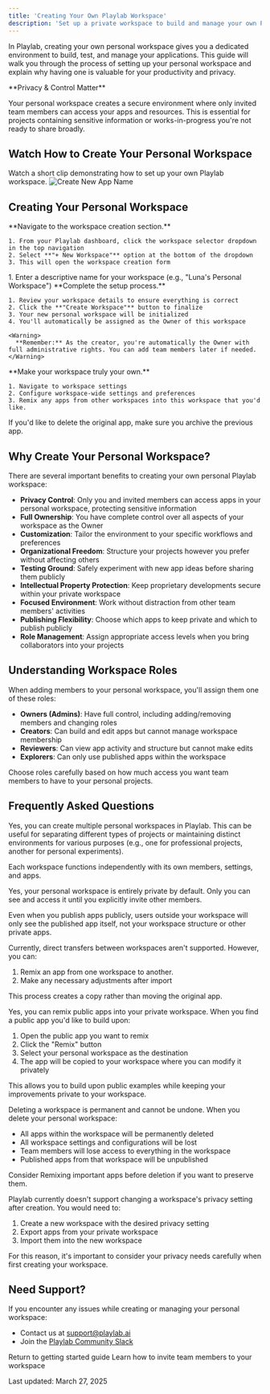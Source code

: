 ```yaml
---
title: 'Creating Your Own Playlab Workspace'
description: 'Set up a private workspace to build and manage your own Playlab apps'
---
```


In Playlab, creating your own personal workspace gives you a dedicated environment to build, test, and manage your applications. This guide will walk you through the process of setting up your personal workspace and explain why having one is valuable for your productivity and privacy.

<Info>
  **Privacy & Control Matter**
  
  Your personal workspace creates a secure environment where only invited team members can access your apps and resources. This is essential for projects containing sensitive information or works-in-progress you're not ready to share broadly.
</Info>

## <Icon icon="video" size="24" className="inline-block align-text-bottom" /> Watch How to Create Your Personal Workspace

Watch a short clip demonstrating how to set up your own Playlab workspace.
       <Frame>
         <img src="/images/Workspace gif.gif" alt="Create New App Name"/>
       </Frame>

## <Icon icon="stairs" size="24" className="inline-block align-text-bottom" /> Creating Your Personal Workspace

<Steps>
  <Step title="Access Workspace Creation">
    **Navigate to the workspace creation section.**
    
    1. From your Playlab dashboard, click the workspace selector dropdown in the top navigation
    2. Select **"+ New Workspace"** option at the bottom of the dropdown
    3. This will open the workspace creation form
  </Step>

  <Step title="Name Your Workspace">
    1. Enter a descriptive name for your workspace (e.g., "Luna's Personal Workspace")
  </Step>

  <Step title="Finalize Workspace Creation">
    **Complete the setup process.**
    
    1. Review your workspace details to ensure everything is correct
    2. Click the **"Create Workspace"** button to finalize
    3. Your new personal workspace will be initialized
    4. You'll automatically be assigned as the Owner of this workspace
    
    <Warning>
      **Remember:** As the creator, you're automatically the Owner with full administrative rights. You can add team members later if needed.
    </Warning>
  </Step>

  <Step title="Customize Your Workspace (Optional)">
    **Make your workspace truly your own.**
    
    1. Navigate to workspace settings
    2. Configure workspace-wide settings and preferences
    3. Remix any apps from other workspaces into this workspace that you'd like.

<Tip> If you'd like to delete the original app, make sure you archive the previous app.</Tip>
  </Step>
</Steps>

## <Icon icon="lightbulb-on" size="24" className="inline-block align-text-bottom" /> Why Create Your Personal Workspace?

There are several important benefits to creating your own personal Playlab workspace:

- **Privacy Control**: Only you and invited members can access apps in your personal workspace, protecting sensitive information
- **Full Ownership**: You have complete control over all aspects of your workspace as the Owner
- **Customization**: Tailor the environment to your specific workflows and preferences
- **Organizational Freedom**: Structure your projects however you prefer without affecting others
- **Testing Ground**: Safely experiment with new app ideas before sharing them publicly
- **Intellectual Property Protection**: Keep proprietary developments secure within your private workspace
- **Focused Environment**: Work without distraction from other team members' activities
- **Publishing Flexibility**: Choose which apps to keep private and which to publish publicly
- **Role Management**: Assign appropriate access levels when you bring collaborators into your projects

## <Icon icon="user-group" size="24" className="inline-block align-text-bottom" /> Understanding Workspace Roles

When adding members to your personal workspace, you'll assign them one of these roles:

- **Owners (Admins)**: Have full control, including adding/removing members and changing roles
- **Creators**: Can build and edit apps but cannot manage workspace membership
- **Reviewers**: Can view app activity and structure but cannot make edits
- **Explorers**: Can only use published apps within the workspace

Choose roles carefully based on how much access you want team members to have to your personal projects.

## <Icon icon="circle-question" size="24" className="inline-block align-text-bottom" /> Frequently Asked Questions

<Accordion title="Can I have multiple personal workspaces?">
  Yes, you can create multiple personal workspaces in Playlab. This can be useful for separating different types of projects or maintaining distinct environments for various purposes (e.g., one for professional projects, another for personal experiments).
  
  Each workspace functions independently with its own members, settings, and apps.
</Accordion>

<Accordion title="Is my personal workspace completely private?">
  Yes, your personal workspace is entirely private by default. Only you can see and access it until you explicitly invite other members. 
  
  Even when you publish apps publicly, users outside your workspace will only see the published app itself, not your workspace structure or other private apps.
</Accordion>

<Accordion title="Can I transfer apps between workspaces?">
  Currently, direct transfers between workspaces aren't supported. However, you can:
  
  1. Remix an app from one workspace to another.
  2. Make any necessary adjustments after import
  
  This process creates a copy rather than moving the original app.
</Accordion>

<Accordion title="Can I remix public apps into my private workspace?">
  Yes, you can remix public apps into your private workspace. When you find a public app you'd like to build upon:
  
  1. Open the public app you want to remix
  2. Click the "Remix" button
  3. Select your personal workspace as the destination
  4. The app will be copied to your workspace where you can modify it privately
  
  This allows you to build upon public examples while keeping your improvements private to your workspace.
</Accordion>

<Accordion title="What happens if I delete my personal workspace?">
  Deleting a workspace is permanent and cannot be undone. When you delete your personal workspace:
  
  - All apps within the workspace will be permanently deleted
  - All workspace settings and configurations will be lost
  - Team members will lose access to everything in the workspace
  - Published apps from that workspace will be unpublished
  
  Consider Remixing important apps before deletion if you want to preserve them.
</Accordion>

<Accordion title="Can I change my workspace from private to public later?">
  Playlab currently doesn't support changing a workspace's privacy setting after creation. You would need to:
  
  1. Create a new workspace with the desired privacy setting
  2. Export apps from your private workspace
  3. Import them into the new workspace
  
  For this reason, it's important to consider your privacy needs carefully when first creating your workspace.
</Accordion>

## <Icon icon="bullhorn" size="24" className="inline-block align-text-bottom" /> Need Support?

If you encounter any issues while creating or managing your personal workspace:

* Contact us at [support@playlab.ai](mailto:support@playlab.ai)
* Join the [Playlab Community Slack](https://join.slack.com/t/playlabcommunity/shared_invite/zt-31mhwj7nl-49e1Mw5fYpyHJGOFyDIFtA)

<CardGroup>
  <Card title="Back to Getting Started" icon="arrow-left" href="/getstarted/index" iconType="duotone">
    Return to getting started guide
  </Card>
  <Card title="Adding Members to Your Workspace" icon="user-plus" href="/getstarted/add-members" iconType="duotone">
    Learn how to invite team members to your workspace
  </Card>
</CardGroup>

Last updated: March 27, 2025
